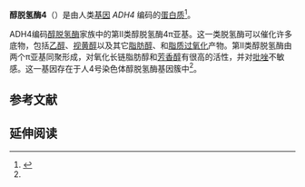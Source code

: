 {{PBB|geneid=127}}
'''醇脱氢酶4'''（{{lang-en|Alcohol dehydrogenase 4}}）是由人类[[基因|基因]] ''ADH4'' 编码的[[蛋白质|蛋白质]]<ref name="entrez">{{cite web | title = Entrez Gene: ADH4 alcohol dehydrogenase 4 (class II), pi polypeptide| url = http://www.ncbi.nlm.nih.gov/sites/entrez?Db=gene&Cmd=ShowDetailView&TermToSearch=127| accessdate = }}</ref>。

ADH4编码[[醇脱氢酶|醇脱氢酶]]家族中的第II类醇脱氢酶4π亚基。这一类脱氢酶可以催化许多底物，包括[[乙醇|乙醇]]、[[视黄醇|视黄醇]]以及其它[[脂肪醇|脂肪醇]]、{{le|羟类固醇|hydroxysteroids}}和[[脂质过氧化|脂质过氧化]]产物。第II类醇脱氢酶由两个π亚基同聚形成，对氧化长链脂肪醇和[[芳香醇|芳香醇]]有很高的活性，并对[[吡唑|吡唑]]不敏感。这一基因存在于人4号染色体醇脱氢酶基因簇中<ref name="entrez" />。


==参考文献==
{{reflist}}
==延伸阅读==
{{refbegin | 2}}
{{PBB_Further_reading 
| citations = 
*{{cite journal  | author=Jörnvall H |title=The alcohol dehydrogenase system. |journal=EXS |volume=71 |issue=  |pages= 221–9 |year= 1994 |pmid= 8032153 |doi=  10.1007/978-3-0348-7330-7_22}}
*{{cite journal  | author=Edman K, Maret W |title=Alcohol dehydrogenase genes: restriction fragment length polymorphisms for ADH4 (pi-ADH) and ADH5 (chi-ADH) and construction of haplotypes among different ADH classes. |journal=Hum. Genet. |volume=90 |issue= 4 |pages= 395–401 |year= 1993 |pmid= 1362387 |doi=  10.1007/bf00220466}}
*{{cite journal  | author=von Bahr-Lindström H, Jörnvall H, Höög JO |title=Cloning and characterization of the human ADH4 gene. | url=https://archive.org/details/sim_gene_1991_103_2/page/269 |journal=Gene |volume=103 |issue= 2 |pages= 269–74 |year= 1991 |pmid= 1889753 |doi=10.1016/0378-1119(91)90285-J  }}
*{{cite journal  | author=Höög JO, von Bahr-Lindström H, Hedén LO, ''et al.'' |title=Structure of the class II enzyme of human liver alcohol dehydrogenase: combined cDNA and protein sequence determination of the pi subunit. |journal=Biochemistry |volume=26 |issue= 7 |pages= 1926–32 |year= 1987 |pmid= 3036213 |doi=10.1021/bi00381a021  }}
*{{cite journal  | author=Mårdh G, Dingley AL, Auld DS, Vallee BL |title=Human class II (pi) alcohol dehydrogenase has a redox-specific function in norepinephrine metabolism. |journal=Proc. Natl. Acad. Sci. U.S.A. |volume=83 |issue= 23 |pages= 8908–12 |year= 1987 |pmid= 3466164 |doi=10.1073/pnas.83.23.8908  | pmc=387042  }}
*{{cite journal  | author=Li M, Edenberg HJ |title=Function of cis-acting elements in human alcohol dehydrogenase 4 (ADH4) promoter and role of C/EBP proteins in gene expression. |journal=DNA Cell Biol. |volume=17 |issue= 4 |pages= 387–97 |year= 1998 |pmid= 9570155 |doi=10.1089/dna.1998.17.387  }}
*{{cite journal  | author=Tryggvason K, Romert A, Eriksson U |title=Biosynthesis of 9-cis-retinoic acid in vivo. The roles of different retinol dehydrogenases and a structure-activity analysis of microsomal retinol dehydrogenases. |journal=J. Biol. Chem. |volume=276 |issue= 22 |pages= 19253–8 |year= 2001 |pmid= 11279029 |doi= 10.1074/jbc.M100215200 }}
*{{cite journal  | author=Xu XR, Huang J, Xu ZG, ''et al.'' |title=Insight into hepatocellular carcinogenesis at transcriptome level by comparing gene expression profiles of hepatocellular carcinoma with those of corresponding noncancerous liver. |journal=Proc. Natl. Acad. Sci. U.S.A. |volume=98 |issue= 26 |pages= 15089–94 |year= 2002 |pmid= 11752456 |doi= 10.1073/pnas.241522398  | pmc=64988 }}
*{{cite journal  | author=Iida A, Saito S, Sekine A, ''et al.'' |title=Thirteen single-nucleotide polymorphisms (SNPs) in the alcohol dehydrogenase 4 (ADH4) gene locus. |journal=J. Hum. Genet. |volume=47 |issue= 2 |pages= 74–6 |year= 2002 |pmid= 11916005 |doi=10.1007/s100380200003  }}
*{{cite journal  | author=Strömberg P, Svensson S, Hedberg JJ, ''et al.'' |title=Identification and characterisation of two allelic forms of human alcohol dehydrogenase 2. |journal=Cell. Mol. Life Sci. |volume=59 |issue= 3 |pages= 552–9 |year= 2002 |pmid= 11964133 |doi=10.1007/s00018-002-8447-1  }}
*{{cite journal  | author=Chou CF, Lai CL, Chang YC, ''et al.'' |title=Kinetic mechanism of human class IV alcohol dehydrogenase functioning as retinol dehydrogenase. |journal=J. Biol. Chem. |volume=277 |issue= 28 |pages= 25209–16 |year= 2002 |pmid= 11997393 |doi= 10.1074/jbc.M201947200 }}
*{{cite journal  | author=Strausberg RL, Feingold EA, Grouse LH, ''et al.'' |title=Generation and initial analysis of more than 15,000 full-length human and mouse cDNA sequences. |journal=Proc. Natl. Acad. Sci. U.S.A. |volume=99 |issue= 26 |pages= 16899–903 |year= 2003 |pmid= 12477932 |doi= 10.1073/pnas.242603899  | pmc=139241 }}
*{{cite journal  | author=Galter D, Carmine A, Buervenich S, ''et al.'' |title=Distribution of class I, III and IV alcohol dehydrogenase mRNAs in the adult rat, mouse and human brain. |journal=Eur. J. Biochem. |volume=270 |issue= 6 |pages= 1316–26 |year= 2003 |pmid= 12631290 |doi=10.1046/j.1432-1033.2003.03502.x  }}
*{{cite journal  | author=Neumark YD, Friedlander Y, Durst R, ''et al.'' |title=Alcohol dehydrogenase polymorphisms influence alcohol-elimination rates in a male Jewish population. |journal=Alcohol. Clin. Exp. Res. |volume=28 |issue= 1 |pages= 10–4 |year= 2004 |pmid= 14745297 |doi= 10.1097/01.ALC.0000108667.79219.4D }}
*{{cite journal  | author=Gerhard DS, Wagner L, Feingold EA, ''et al.'' |title=The status, quality, and expansion of the NIH full-length cDNA project: the Mammalian Gene Collection (MGC). |journal=Genome Res. |volume=14 |issue= 10B |pages= 2121–7 |year= 2004 |pmid= 15489334 |doi= 10.1101/gr.2596504  | pmc=528928 }}
*{{cite journal  | author=Luo X, Kranzler HR, Zuo L, ''et al.'' |title=ADH4 gene variation is associated with alcohol and drug dependence: results from family controlled and population-structured association studies. |journal=Pharmacogenet. Genomics |volume=15 |issue= 11 |pages= 755–68 |year= 2006 |pmid= 16220108 |doi=10.1097/01.fpc.0000180141.77036.dc  }}
*{{cite journal  | author=Luo X, Kranzler HR, Zuo L, ''et al.'' |title=ADH4 gene variation is associated with alcohol dependence and drug dependence in European Americans: results from HWD tests and case-control association studies. |journal=Neuropsychopharmacology |volume=31 |issue= 5 |pages= 1085–95 |year= 2006 |pmid= 16237392 |doi= 10.1038/sj.npp.1300925 }}
*{{cite journal  | author=Luo X, Kranzler HR, Zuo L, ''et al.'' |title=Personality traits of agreeableness and extraversion are associated with ADH4 variation. |journal=Biol. Psychiatry |volume=61 |issue= 5 |pages= 599–608 |year= 2007 |pmid= 17069770 |doi= 10.1016/j.biopsych.2006.05.017  | pmc=1853245 }}
}}
{{refend}}


<!-- The PBB_Controls template provides controls for Protein Box Bot, please see Template:PBB_Controls for details. -->
{{PBB_Controls
| update_page = yes 
| require_manual_inspection = no 
| update_protein_box = yes
| update_summary = yes
| update_citations = yes
}}